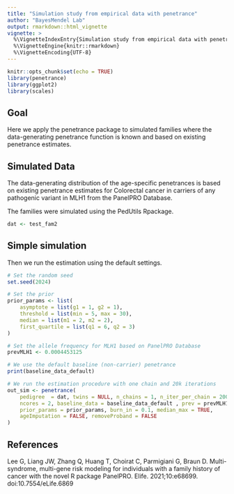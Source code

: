 ```yaml
---
title: "Simulation study from empirical data with penetrance"
author: "BayesMendel Lab"
output: rmarkdown::html_vignette
vignette: >
  %\VignetteIndexEntry{Simulation study from empirical data with penetrance}
  %\VignetteEngine{knitr::rmarkdown}
  %\VignetteEncoding{UTF-8}
---
```


```r
knitr::opts_chunk$set(echo = TRUE)
library(penetrance)
library(ggplot2)
library(scales)
```

## Goal

Here we apply the penetrance package to simulated families where the data-generating
penetrance function is known and based on existing penetrance estimates.

## Simulated Data

The data-generating distribution of the age-specific penetrances is based on 
existing penetrance estimates for Colorectal cancer in carriers of any pathogenic 
variant in MLH1 from the PanelPRO Database. 

The families were simulated using the PedUtils Rpackage.   

```r
dat <- test_fam2
```
  
## Simple simulation

Then we run the estimation using the default settings. 

```r
# Set the random seed
set.seed(2024)

# Set the prior
prior_params <- list(
    asymptote = list(g1 = 1, g2 = 1),
    threshold = list(min = 5, max = 30),
    median = list(m1 = 2, m2 = 2),
    first_quartile = list(q1 = 6, q2 = 3)
)

# Set the allele frequency for MLH1 based on PanelPRO Database
prevMLH1 <- 0.0004453125 

# We use the default baseline (non-carrier) penetrance
print(baseline_data_default)

# We run the estimation procedure with one chain and 20k iterations  
out_sim <- penetrance(
    pedigree  = dat, twins = NULL, n_chains = 1, n_iter_per_chain = 20000, 
    ncores = 2, baseline_data = baseline_data_default , prev = prevMLH1, 
    prior_params = prior_params, burn_in = 0.1, median_max = TRUE,  
    ageImputation = FALSE, removeProband = FALSE
)
```

## References

Lee G, Liang JW, Zhang Q, Huang T, Choirat C, Parmigiani G, Braun D. Multi-syndrome,
multi-gene risk modeling for individuals with a family history of cancer with 
the novel R package PanelPRO. Elife. 2021;10:e68699. doi:10.7554/eLife.6869